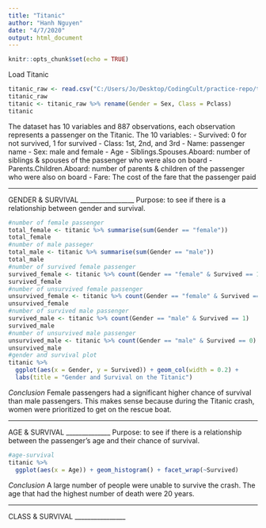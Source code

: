 ```yaml
---
title: "Titanic"
author: "Hanh Nguyen"
date: "4/7/2020"
output: html_document
---
```


```r
knitr::opts_chunk$set(echo = TRUE)
```
Load Titanic
```r
titanic_raw <- read.csv("C:/Users/Jo/Desktop/CodingCult/practice-repo/titanic.csv")
titanic_raw
titanic <- titanic_raw %>% rename(Gender = Sex, Class = Pclass)
titanic
```
The dataset has 10 variables and 887 observations, each observation represents a passenger on the Titanic.
The 10 variables:
- Survived: 0 for not survived, 1 for survived
- Class: 1st, 2nd, and 3rd
- Name: passenger name
- Sex: male and female
- Age
- Siblings.Spouses.Aboard: number of siblings & spouses of the passenger who were also on board
- Parents.Children.Aboard: number of parents & children of the passenger who were also on board
- Fare: The cost of the fare that the passenger paid

_________________
GENDER & SURVIVAL
_________________
Purpose: to see if there is a relationship between gender and survival.

```r
#number of female passenger
total_female <- titanic %>% summarise(sum(Gender == "female"))
total_female
#number of male passeger
total_male <- titanic %>% summarise(sum(Gender == "male"))
total_male
#number of survived female passenger
survived_female <- titanic %>% count(Gender == "female" & Survived == 1)
survived_female
#number of unsurvived female passenger
unsurvived_female <- titanic %>% count(Gender == "female" & Survived == 0)
unsurvived_female
#number of survived male passenger
survived_male <- titanic %>% count(Gender == "male" & Survived == 1)
survived_male
#number of unsurvived male passenger
unsurvived_male <- titanic %>% count(Gender == "male" & Survived == 0)
unsurvived_male
#gender and survival plot
titanic %>%
  ggplot(aes(x = Gender, y = Survived)) + geom_col(width = 0.2) +
  labs(title = "Gender and Survival on the Titanic")
```
*Conclusion*
Female passengers had a significant higher chance of survival than male passengers.
This makes sense because during the Titanic crash, women were prioritized to get on the rescue boat.

______________
AGE & SURVIVAL
______________
Purpose: to see if there is a relationship between the passenger's age and their chance of survival.

```r
#age-survival
titanic %>%
  ggplot(aes(x = Age)) + geom_histogram() + facet_wrap(~Survived)

```
*Conclusion*
A large number of people were unable to survive the crash.
The age that had the highest number of death were 20 years.


________________
CLASS & SURVIVAL
________________
